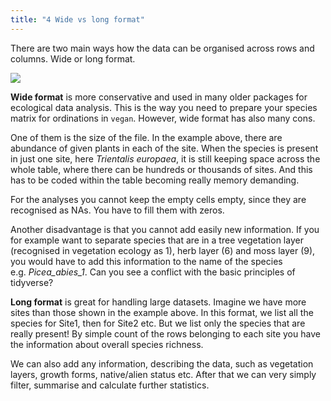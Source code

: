 ```yaml
---
title: "4 Wide vs long format"
---
```


There are two main ways how the data can be organised across rows and columns. Wide or long format.

![](images/clipboard-1688243952.png)

**Wide format** is more conservative and used in many older packages for ecological data analysis. This is the way you need to prepare your species matrix for ordinations in `vegan`. However, wide format has also many cons.

One of them is the size of the file. In the example above, there are abundance of given plants in each of the site. When the species is present in just one site, here *Trientalis europaea*, it is still keeping space across the whole table, where there can be hundreds or thousands of sites. And this has to be coded within the table becoming really memory demanding.

For the analyses you cannot keep the empty cells empty, since they are recognised as NAs. You have to fill them with zeros.

Another disadvantage is that you cannot add easily new information. If you for example want to separate species that are in a tree vegetation layer (recognised in vegetation ecology as 1), herb layer (6) and moss layer (9), you would have to add this information to the name of the species e.g. *Picea_abies_1*. Can you see a conflict with the basic principles of tidyverse?

**Long format** is great for handling large datasets. Imagine we have more sites than those shown in the example above. In this format, we list all the species for Site1, then for Site2 etc. But we list only the species that are really present! By simple count of the rows belonging to each site you have the information about overall species richness.

We can also add any information, describing the data, such as vegetation layers, growth forms, native/alien status etc. After that we can very simply filter, summarise and calculate further statistics.
